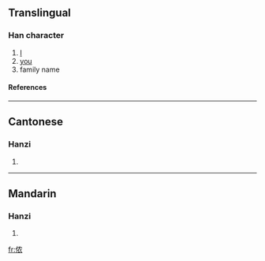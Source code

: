 {{see|儂}}

==Translingual==
===Han character===
{{Han char|rad=人|as=06|sn=8|four=|canj=人竹月女 (OHBV)}}
# [[I]]
# [[you]]
# family name
====References====
{{Han ref|kx=0102.291|hdz=10154.050|uh=4FAC|ud=20396}}
----
==Cantonese==
===Hanzi===
{{yue-hanzi|jyut=|y=nung4}}
# {{defn|Cantonese}}
----
==Mandarin==
===Hanzi===
{{cmn-hanzi|tra=儂|pin=[[nóng]] (nong2)|wg=nung<sup>2</sup>}}
# {{defn|Mandarin}}

[[fr:侬]]